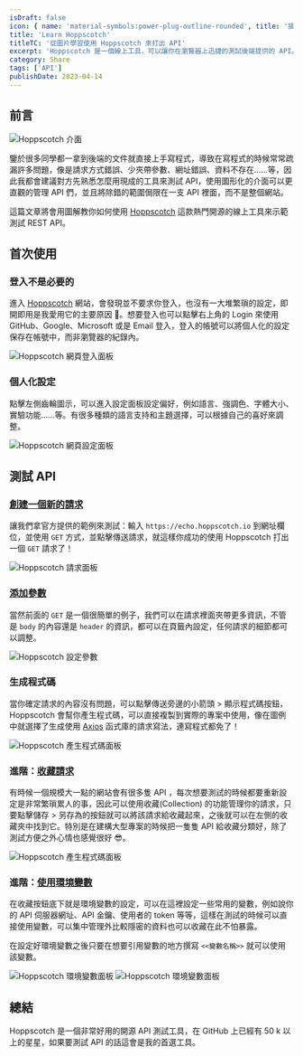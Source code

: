 ```yaml
---
isDraft: false
icon: { name: 'material-symbols:power-plug-outline-rounded', title: '插座符號' }
title: 'Learn Hoppscotch'
titleTC: '從圖片學習使用 Hoppscotch 來打出 API'
excerpt: 'Hoppscotch 是一個線上工具，可以讓你在瀏覽器上迅捷的測試後端提供的 API。很常遇到到後端的文件就直接上手寫程式，導致在寫程式的時候常常疏漏許多問題，像是請求方式錯誤、少夾帶參數、網址錯誤、資料不存在……等，因此我都會建議先熟悉怎麼用現成的工具來測試 API，使用圖形化的介面可以更直觀的管理 API 們。'
category: Share
tags: ['API']
publishDate: 2023-04-14
---
```


## 前言

![Hoppscotch 介面](./ui.webp)

鑒於很多同學都一拿到後端的文件就直接上手寫程式，導致在寫程式的時候常常疏漏許多問題，像是請求方式錯誤、少夾帶參數、網址錯誤、資料不存在……等，因此我都會建議對方先熟悉怎麼用現成的工具來測試 API，使用圖形化的介面可以更直觀的管理 API 們，並且將除錯的範圍侷限在一支 API 裡面，而不是整個網站。

這篇文章將會用圖解教你如何使用 [Hoppscotch](https://github.com/hoppscotch/hoppscotch) 這款熱門開源的線上工具來示範測試 REST API。

## 首次使用

### 登入不是必要的

進入 [Hoppscotch](https://hoppscotch.io/) 網站，會發現並不要求你登入，也沒有一大堆繁瑣的設定，即開即用是我愛用它的主要原因 🤗。想要登入也可以點擊右上角的 Login 來使用 GitHub、Google、Microsoft 或是 Email 登入，登入的帳號可以將個人化的設定保存在帳號中，而非瀏覽器的紀錄內。

![Hoppscotch 網頁登入面板](./login.webp '選擇你愛用的方式登入')

### 個人化設定

點擊左側齒輪圖示，可以進入設定面板設定偏好，例如語言、強調色、字體大小、實驗功能……等。有很多種類的語言支持和主題選擇，可以根據自己的喜好來調整。

![Hoppscotch 網頁設定面板](./setting.webp '調整你的偏好')

## 測試 API

### [創建一個新的請求](https://docs.hoppscotch.io/documentation/getting-started/rest/creating-a-request)

讓我們拿官方提供的範例來測試：輸入 `https://echo.hoppscotch.io` 到網址欄位，並使用 `GET` 方式，並點擊傳送請求，就這樣你成功的使用 Hoppscotch 打出一個 `GET` 請求了！

![Hoppscotch 請求面板](./get.webp '你的第一支 GET 請求成功！')

### [添加參數](https://docs.hoppscotch.io/documentation/getting-started/rest/using-parameters)

當然前面的 `GET` 是一個很簡單的例子，我們可以在請求裡面夾帶更多資訊，不管是 `body` 的內容還是 `header` 的資訊，都可以在頁籤內設定，任何請求的細節都可以調整。

![Hoppscotch 設定參數](./parameter.webp '設定參數')

### 生成程式碼

當你確定請求的內容沒有問題，可以點擊傳送旁邊的小箭頭 > 顯示程式碼按鈕，Hoppscotch 會幫你產生程式碼，可以直接複製到實際的專案中使用，像在圖例中就選擇了生成使用 [Axios](https://axios-http.com/) 函式庫的請求寫法，連寫程式都免了！

![Hoppscotch 產生程式碼面板](./axios.webp '產生 Axios 請求寫法的程式碼')

### 進階：[收藏請求](https://docs.hoppscotch.io/documentation/getting-started/rest/organizing-your-requests)

有時候一個規模大一點的網站會有很多隻 API ，每次想要測試的時候都要重新設定是非常繁瑣累人的事，因此可以使用收藏(Collection) 的功能管理你的請求，只要點擊儲存 > 另存為的按鈕就可以將該請求給收藏起來，之後就可以在左側的收藏夾中找到它。特別是在建構大型專案的時候把一隻隻 API 給收藏分類好，除了測試方便之外心情也感覺很好 😎。

![Hoppscotch 產生程式碼面板](./collection.webp '產生 Axios 請求寫法的程式碼')

### 進階：[使用環境變數](https://docs.hoppscotch.io/documentation/getting-started/rest/environment-variables)

在收藏按鈕底下就是環境變數的設定，可以在這裡設定一些常用的變數，例如說你的 API 伺服器網址、API 金鑰、使用者的 token 等等，這樣在測試的時候可以直接使用變數，可以集中管理外比較隱密的資料也可以收藏在此不怕暴露。

在設定好環境變數之後只要在想要引用變數的地方撰寫 `<<變數名稱>>` 就可以使用該變數。

![Hoppscotch 環境變數面板](./env.webp '新增環境變數')
![Hoppscotch 環境變數面板](./env-2.webp '輸入環境變數，並且在請求中使用')

## 總結

Hoppscotch 是一個非常好用的開源 API 測試工具，在 GitHub 上已經有 50 k 以上的星星，如果要測試 API 的話這會是我的首選工具。

